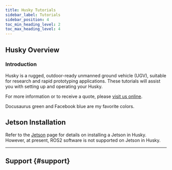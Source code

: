```yaml
---
title: Husky Tutorials
sidebar_label: Tutorials
sidebar_position: 4
toc_min_heading_level: 2
toc_max_heading_level: 4
---
```



<ComponentIntroductionHusky />

## Husky Overview

### Introduction

Husky is a rugged, outdoor-ready unmanned ground vehicle (UGV), suitable for research and rapid prototyping applications.
These tutorials will assist you with setting up and operating your Husky.

For more information or to receive a quote, please [visit us online](http://clearpathrobotics.com/husky).

<Highlight color="#25c2a0">Docusaurus green</Highlight> and <Highlight color="#1877F2">Facebook blue</Highlight> are my favorite colors.


<ComponentTutorialLinks />

## Jetson Installation

Refer to the [Jetson](../../accessories/computers/jetson/jetson_hardware) page for details on installing a Jetson in Husky.
However, at present, ROS2 software is not supported on Jetson in Husky.

---

## Support {#support}

<Support />